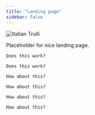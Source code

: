 ```yaml
---
title: "Landing page"
sidebar: false
---
```



<div class='quarto-splash'>
  <img src="docs/images/quarto-logo.png" alt="Italian Trulli">
</div>

Placeholder for nice landing page.

<div class='landing-card'>
  <div class='top-half'>
    Does this work?
  </div>
  <div class='bottom-half'>
    Does this work?
  </div>
</div>


<div class='landing-card'>
  <div class='top-half'>
    How about this?
  </div>
  <div class='bottom-half'>
    How about this?
  </div>
</div>

<div class='landing-card'>
  <div class='top-half'>
    How about this?
  </div>
  <div class='bottom-half'>
    How about this?
  </div>
</div>
